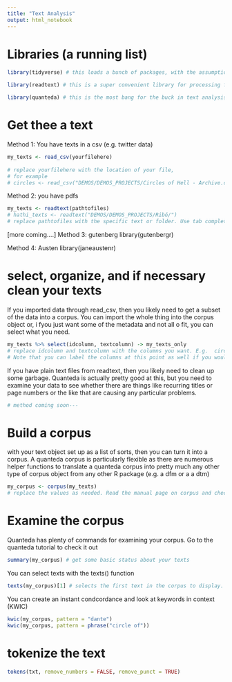 ```yaml
---
title: "Text Analysis"
output: html_notebook
---
```


# Libraries (a running list)
```r
library(tidyverse) # this loads a bunch of packages, with the assumption that you will use some of them. The essential ones are readr and dplyr, as these provide the read_ family of functions and the pipe 

library(readtext) # this is a super convenient library for processing folders of text documents in all formats. It is the swiss army knife of text ingestion tools.

library(quanteda) # this is the most bang for the buck in text analysis packages. 
```


# Get thee a text

Method 1: You have texts in a csv (e.g. twitter data)
```r
my_texts <- read_csv(yourfilehere)
  
# replace yourfilehere with the location of your file, 
# for example
# circles <- read_csv("DEMOS/DEMOS_PROJECTS/Circles of Hell - Archive.csv")
```

Method 2: you have pdfs
```r
my_texts <- readtext(pathtofiles)
# hathi_texts <- readtext("DEMOS/DEMOS_PROJECTS/Ribó/")
# replace pathtofiles with the specific text or folder. Use tab completion to search around on your system as you type
```

[more coming....]
Method 3: gutenberg
library(gutenbergr)

Method 4: Austen
library(janeaustenr)

# select, organize, and if necessary clean your texts
If you imported data through read_csv, then you likely need to get a subset of the data into a corpus. You can import the whole thing into the corpus object or, i fyou just want some of the metadata and not all o fit, you can select what you need. 
```r
my_texts %>% select(idcolumn, textcolumn) -> my_texts_only
# replace idcolumn and textcolumn with the columns you want. E.g.  circles %>% select(id_str, text). 
# Note that you can label the columns at this point as well if you would like, e.g. select (id = id_str, tweet = text)
```


If you have plain text files from readtext, then you likely need to clean up some garbage. Quanteda is actually pretty good at this, but you need to examine your data to see whether there are things like recurring titles or page numbers or the like that are causing any particular problems. 
```r
# method coming soon--- 
```



# Build a corpus
with your text object set up as a list of sorts, then you can turn it into a corpus. A quanteda corpus is particularly flexible as there are numerous helper functions to translate a quanteda corpus into pretty much any other type of corpus object from any other R package (e.g. a dfm or a a dtm)
```r
my_corpus <- corpus(my_texts)
# replace the values as needed. Read the manual page on corpus and check out the quanteda documentation for the various options when setting up a corpus. These include setting various aspects of the metadata. 
```

# Examine the corpus 
Quanteda has plenty of commands for examining your corpus. Go to the quanteda tutorial to check it out
```r
summary(my_corpus) # get some basic status about your texts
```

You can select texts with the texts() function
```r
texts(my_corpus)[1] # selects the first text in the corpus to display.
```

You can create an instant condcordance and look at keywords in context (KWIC)
```r
kwic(my_corpus, pattern = "dante")
kwic(my_corpus, pattern = phrase("circle of"))
```


# tokenize the text
```r
tokens(txt, remove_numbers = FALSE, remove_punct = TRUE)
```

